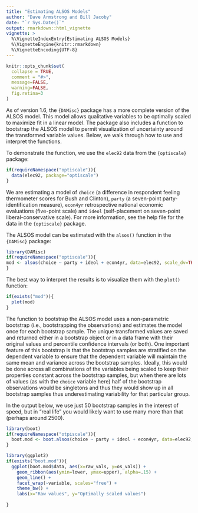 ```yaml
---
title: "Estimating ALSOS Models"
author: "Dave Armstrong and Bill Jacoby"
date: "`r Sys.Date()`"
output: rmarkdown::html_vignette
vignette: >
  %\VignetteIndexEntry{Estimating ALSOS Models}
  %\VignetteEngine{knitr::rmarkdown}
  %\VignetteEncoding{UTF-8}
---
```


```r
knitr::opts_chunk$set(
  collapse = TRUE,
  comment = "#>", 
  message=FALSE, 
  warning=FALSE, 
  fig.retina=3
)
```

As of version 1.6, the `{DAMisc}` package has a more complete version of the ALSOS model.  This model allows qualitative variables to be optimally scaled to maximize fit in a linear model.  The package also includes a function to bootstrap the ALSOS model to permit visualization of uncertainty around the transformed variable values. Below, we walk through how to use and interpret the functions. 

To demonstrate the function, we use the `elec92` data from the `{optiscale}` package: 

```r
if(requireNamespace("optiscale")){
  data(elec92, package="optiscale")
}
```

We are estimating a model of `choice` (a difference in respondent feeling thermometer scores for Bush and Clinton), `party` (a seven-point party-identification measure), `econ4yr` retrospective national economic evaluations (five-point scale) and `ideol` (self-placement on seven-point liberal-conservative scale).  For more information, see the help file for the data in the `{optiscale}` package. 

The ALSOS model can be estimated with the `alsos()` function in the `{DAMisc}` package: 

```r
library(DAMisc)
if(requireNamespace("optiscale")){
mod <- alsos(choice ~ party + ideol + econ4yr, data=elec92, scale_dv=TRUE)
}
```

The best way to interpret the results is to visualize them with the `plot()` function: 

```r
if(exists("mod")){
  plot(mod)
}
```

The function to bootstrap the ALSOS model uses a non-parametric bootstrap (i.e., bootstrapping the observations) and estimates the model once for each bootstrap sample.  The unique transformed values are saved and returned either in a bootstrap object or in a data frame with their original values and percentile confidence intervals (or both).  One important feature of this bootstrap is that the bootstrap samples are stratified on the dependent variable to ensure that the dependent variable will maintain the same mean and variance across the bootstrap samples.  Ideally, this would be done across all combinations of the variables being scaled to keep their properties constant across the bootstrap samples, but when there are lots of values (as with the `choice` variable here) half of the bootstrap observations would be singletons and thus they would show up in all bootstrap samples thus underestimating variability for that particular group.  

In the output below, we use just 50 bootstrap samples in the interest of speed, but in "real life" you would likely want to use many more than that (perhaps around 2500).  

```r
library(boot)
if(requireNamespace("otpiscale")){
  boot.mod <- boot.alsos(choice ~ party + ideol + econ4yr, data=elec92, level=2, R=50)
}
```

```r
library(ggplot2)
if(exists("boot.mod")){
  ggplot(boot.mod$data, aes(x=raw_vals, y=os_vals)) + 
    geom_ribbon(aes(ymin=lower, ymax=upper), alpha=.15) + 
    geom_line() + 
    facet_wrap(~variable, scales="free") + 
    theme_bw() + 
    labs(x="Raw values", y="Optimally scaled values")
  
}

```